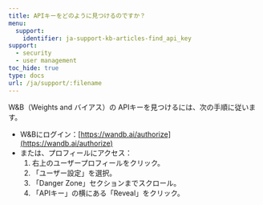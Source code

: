 ```yaml
---
title: APIキーをどのように見つけるのですか？
menu:
  support:
    identifier: ja-support-kb-articles-find_api_key
support:
  - security
  - user management
toc_hide: true
type: docs
url: /ja/support/:filename
---
```

W&B（Weights and バイアス）の APIキーを見つけるには、次の手順に従います。

- W&Bにログイン：[https://wandb.ai/authorize](https://wandb.ai/authorize)
- または、プロフィールにアクセス：
  1. 右上のユーザープロフィールをクリック。
  2. 「ユーザー設定」を選択。
  3. 「Danger Zone」セクションまでスクロール。
  4. 「APIキー」の横にある「Reveal」をクリック。